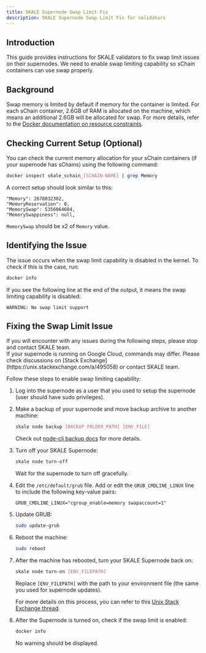 ```yaml
---
title: SKALE Supernode Swap Limit Fix
description: SKALE Supernode Swap Limit Fix for validators
---
```




## Introduction

This guide provides instructions for SKALE validators to fix swap limit issues on their supernodes. We need to enable swap limiting capability so sChain containers can use swap properly.

## Background

Swap memory is limited by default if memory for the container is limited. For each sChain container, 2.6GB of RAM is allocated on the machine, which means an additional 2.6GB will be allocated for swap.
For more details, refer to the [Docker documentation on resource constraints](https://docs.docker.com/config/containers/resource_constraints/#--memory-swap-details).

## Checking Current Setup (Optional)

You can check the current memory allocation for your sChain containers (if your supernode has sChains) using the following command:

```bash
docker inspect skale_schain_[SCHAIN-NAME] | grep Memory
```

A correct setup should look similar to this:

```
"Memory": 2678032302,
"MemoryReservation": 0,
"MemorySwap": 5356064604,
"MemorySwappiness": null,
```

`MemorySwap` should be x2 of `Memory` value.

## Identifying the Issue

The issue occurs when the swap limit capability is disabled in the kernel. To check if this is the case, run:

```bash
docker info
```

If you see the following line at the end of the output, it means the swap limiting capability is disabled:

```
WARNING: No swap limit support
```

## Fixing the Swap Limit Issue

<Aside>
If you will encounter with any issues during the following steps, please stop and contact SKALE team.
</Aside>

<Aside type="caution" title="Warning">
If your supernode is running on Google Cloud, commands may differ. Please check discussions on [Stack Exchange](https://unix.stackexchange.com/a/495058) or contact SKALE team.
</Aside>

Follow these steps to enable swap limiting capability:

<Steps>

1. Log into the supernode as a user that you used to setup the supernode (user should have sudo privileges).

2. Make a backup of your supernode and move backup archive to another machine:

   ```bash
   skale node backup [BACKUP_FOLDER_PATH] [ENV_FILE]
   ```

   Check out [node-cli backup docs](https://github.com/skalenetwork/node-cli?tab=readme-ov-file#node-backup) for more details.

3. Turn off your SKALE Supernode:

   ```bash
   skale node turn-off
   ```

   Wait for the supernode to turn off gracefully.

4. Edit the `/etc/default/grub` file. Add or edit the `GRUB_CMDLINE_LINUX` line to include the following key-value pairs:

   ```
   GRUB_CMDLINE_LINUX="cgroup_enable=memory swapaccount=1"
   ```

5. Update GRUB:

   ```bash
   sudo update-grub
   ```

6. Reboot the machine:

   ```bash
   sudo reboot
   ```

7. After the machine has rebooted, turn your SKALE Supernode back on:

   ```bash
   skale node turn-on [ENV_FILEPATH]
   ```

   Replace `[ENV_FILEPATH]` with the path to your environment file (the same you used for supernode updates).

   For more details on this process, you can refer to this [Unix Stack Exchange thread](https://unix.stackexchange.com/questions/342735/docker-warning-no-swap-limit-support).

8. After the Supernode is turned on, check if the swap limit is enabled:

   ```bash
   docker info
   ```

   No warning should be displayed.

</Steps>
